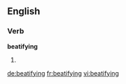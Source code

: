 ==English==

===Verb===
'''beatifying'''
# {{present participle of|beatify}}

[[de:beatifying]]
[[fr:beatifying]]
[[vi:beatifying]]